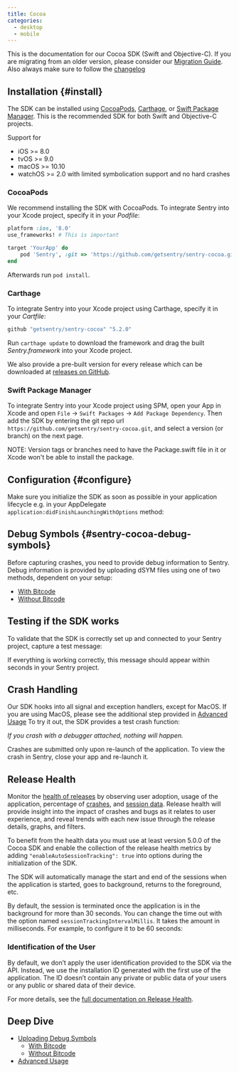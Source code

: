 ```yaml
---
title: Cocoa
categories:
  - desktop
  - mobile
---
```


This is the documentation for our Cocoa SDK (Swift and Objective-C).
If you are migrating from an older version, please consider our [Migration Guide](https://github.com/getsentry/sentry-cocoa/blob/master/MIGRATION.md). Also always make sure to follow the [changelog](https://github.com/getsentry/sentry-cocoa/blob/master/CHANGELOG.md)

## Installation {#install}

The SDK can be installed using [CocoaPods](http://cocoapods.org), [Carthage](https://github.com/Carthage/Carthage), or [Swift Package Manager](https://swift.org/package-manager/). This is the recommended SDK for both Swift and Objective-C projects.

Support for

- iOS >= 8.0
- tvOS >= 9.0
- macOS >= 10.10
- watchOS >= 2.0 with limited symbolication support and no hard crashes

### CocoaPods

We recommend installing the SDK with CocoaPods. To integrate Sentry into your Xcode project, specify it in your _Podfile_:

```ruby
platform :ios, '8.0'
use_frameworks! # This is important

target 'YourApp' do
    pod 'Sentry', :git => 'https://github.com/getsentry/sentry-cocoa.git', :tag => '5.2.0'
end
```

<!-- 5.2.0 -->

Afterwards run `pod install`.

### Carthage

To integrate Sentry into your Xcode project using Carthage, specify it in your _Cartfile_:

```ruby
github "getsentry/sentry-cocoa" "5.2.0"
```

Run `carthage update` to download the framework and drag the built _Sentry.framework_ into your Xcode project.

We also provide a pre-built version for every release which can be downloaded at [releases on GitHub](https://github.com/getsentry/sentry-cocoa/releases).

### Swift Package Manager

To integrate Sentry into your Xcode project using SPM, open your App in Xcode and open `File` -> `Swift Packages` -> `Add Package Dependency`. Then add the SDK by entering the git repo url `https://github.com/getsentry/sentry-cocoa.git`, and select a version (or branch) on the next page.

NOTE: Version tags or branches need to have the Package.swift file in it or Xcode won't be able to install the package.

## Configuration {#configure}

Make sure you initialize the SDK as soon as possible in your application lifecycle e.g. in your AppDelegate `application:didFinishLaunchingWithOptions` method:

<PlatformContent includePath="cocoa/init" />

## Debug Symbols {#sentry-cocoa-debug-symbols}

Before capturing crashes, you need to provide debug information to Sentry. Debug information is provided by uploading dSYM files using one of two methods, dependent on your setup:

- [With Bitcode](/platforms/cocoa/dsym/#dsym-with-bitcode)
- [Without Bitcode](/platforms/cocoa/dsym/#dsym-without-bitcode)

## Testing if the SDK works

To validate that the SDK is correctly set up and connected to your Sentry project, capture a test message:

<PlatformContent includePath="cocoa/captureMessage" />

If everything is working correctly, this message should appear within seconds in your Sentry project.

## Crash Handling

Our SDK hooks into all signal and exception handlers, except for MacOS. If you are using MacOS, please see the additional step provided in [Advanced Usage](/platforms/cocoa/usage/)
To try it out, the SDK provides a test crash function:

<PlatformContent includePath="cocoa/crash" />

_If you crash with a debugger attached, nothing will happen._

Crashes are submitted only upon re-launch of the application. To view the crash in Sentry, close your app and re-launch it.

## Release Health

Monitor the [health of releases](/workflow/releases/health/) by observing user adoption, usage of the application, percentage of [crashes](/workflow/releases/health/#crash), and [session data](/workflow/releases/health/#session). Release health will provide insight into the impact of crashes and bugs as it relates to user experience, and reveal trends with each new issue through the release details, graphs, and filters.

To benefit from the health data you must use at least version 5.0.0 of the Cocoa SDK and enable the collection of the release health metrics by adding `"enableAutoSessionTracking": true` into options during the initialization of the SDK.

<PlatformContent includePath="cocoa/enableAutoSessionTracking" />

The SDK will automatically manage the start and end of the sessions when the application is started, goes to background, returns to the foreground, etc.

By default, the session is terminated once the application is in the background for more than 30 seconds. You can change the time out with the option named `sessionTrackingIntervalMillis`. It takes the amount in milliseconds. For example, to configure it to be 60 seconds:

<PlatformContent includePath="cocoa/sessionTrackingIntervalMillis" />

### Identification of the User

By default, we don’t apply the user identification provided to the SDK via the API. Instead, we use the installation ID generated with the first use of the application. The ID doesn’t contain any private or public data of your users or any public or shared data of their device.

For more details, see the [full documentation on Release Health](/workflow/releases/health/).

## Deep Dive

- [Uploading Debug Symbols](/platforms/cocoa/dsym/)
  - [With Bitcode](/platforms/cocoa/dsym/#with-bitcode)
  - [Without Bitcode](/platforms/cocoa/dsym/#without-bitcode)
- [Advanced Usage](/platforms/cocoa/usage/)
